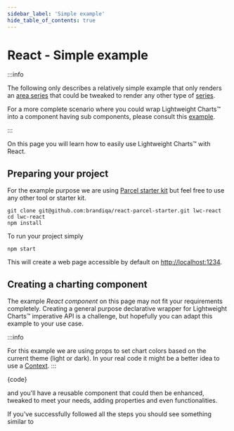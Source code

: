 ```yaml
---
sidebar_label: 'Simple example'
hide_table_of_contents: true
---
```


# React - Simple example

:::info

The following only describes a relatively simple example that only renders an [area series](/docs/series-types#area) that could be tweaked to render any other type of [series](/docs/series-types).

For a more complete scenario where you could wrap Lightweight Charts™ into a component having sub components, please consult this [example](./advanced).

:::

On this page you will learn how to easily use Lightweight Charts™ with React.

## Preparing your project

For the example purpose we are using [Parcel starter kit](https://github.com/brandiqa/react-parcel-starter) but feel free to use any other tool or starter kit.

```console
git clone git@github.com:brandiqa/react-parcel-starter.git lwc-react
cd lwc-react
npm install
```

To run your project simply

```console
npm start
```

This will create a web page accessible by default on [http://localhost:1234](http://localhost:1234).

## Creating a charting component

The example _React component_ on this page may not fit your requirements completely. Creating a general purpose declarative wrapper for Lightweight Charts™ imperative API is a challenge, but hopefully you can adapt this example to your use case.

:::info

For this example we are using props to set chart colors based on the current theme (light or dark). In your real code it might be a better idea to use a [Context](https://reactjs.org/docs/context.html#when-to-use-context).
:::


<CodeBlock replaceThemeConstants className="language-jsx">{code}</CodeBlock>

and you'll have a reusable component that could then be enhanced, tweaked to meet your needs, adding properties and even functionalities.

If you've successfully followed all the steps you should see something similar to


<div className={styles.ChartContainer}>
    <ThemedChart ChartComponent={App}/>
</div>
